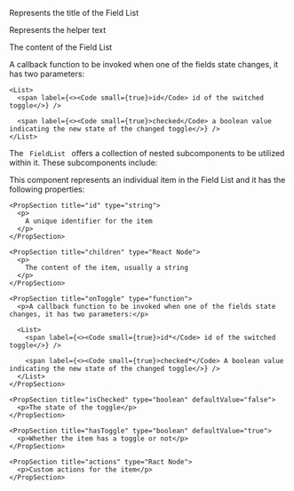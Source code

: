 
<PackageInstallGuide packageName="@wpmudev/sui-field-list" />

<Section title="Props" border={true}>
  <PropSection title="label" type="string">
    <p>Represents the title of the Field List</p>
  </PropSection>

  <PropSection title="helper" type="string">
    <p>Represents the helper text</p>
  </PropSection>

  <PropSection title="children" type="React Node">
    <p>The content of the Field List</p>
  </PropSection>

  <PropSection title="onToggle" type="function">
    <p>A callback function to be invoked when one of the fields state changes, it has two parameters:</p>

    <List>
      <span label={<><Code small={true}>id</Code> id of the switched toggle</>} />

      <span label={<><Code small={true}>checked</Code> a boolean value indicating the new state of the changed toggle</>} />
    </List>
  </PropSection>
</Section>

<Section title="Sub Components" contained={true} style={{ paddingTop: 30, paddingBottom: 0 }}>
  <p>The <Code small={true}> FieldList </Code> offers a collection of nested subcomponents to be utilized within it. These subcomponents include:</p>

  <Section title="FieldListItem" contained={true} style={{ paddingTop: 0, paddingLeft: 20, paddingRight: 0 }}>
    <p>
      This component represents an individual item in the Field List and it has the following properties:
    </p>

    <PropSection title="id" type="string">
      <p>
        A unique identifier for the item
      </p>
    </PropSection>

    <PropSection title="children" type="React Node">
      <p>
        The content of the item, usually a string
      </p>
    </PropSection>

    <PropSection title="onToggle" type="function">
      <p>A callback function to be invoked when one of the fields state changes, it has two parameters:</p>

      <List>
        <span label={<><Code small={true}>id*</Code> id of the switched toggle</>} />

        <span label={<><Code small={true}>checked*</Code> A boolean value indicating the new state of the changed toggle</>} />
      </List>
    </PropSection>

    <PropSection title="isChecked" type="boolean" defaultValue="false">
      <p>The state of the toggle</p>
    </PropSection>

    <PropSection title="hasToggle" type="boolean" defaultValue="true">
      <p>Whether the item has a toggle or not</p>
    </PropSection>

    <PropSection title="actions" type="Ract Node">
      <p>Custom actions for the item</p>
    </PropSection>
  </Section>
</Section>

<CommonPropsNotice />
